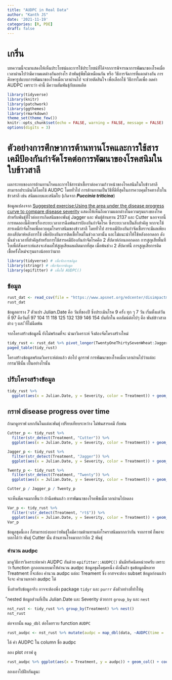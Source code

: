 ```yaml
---
title: "AUDPC in Real Data"
author: "Kanth JS"
date: '2021-11-19'
categories: [R, PDE]
draft: false
---
```


# เกริ่น

บทความนี้จะมาแสดงให้เห็นประโยชน์และการใช้ประโยชน์ที่ได้จากการพิจารณาการพัฒนาของโรคเมื่อเวลาผ่านไปว่ามีความแตต่างกันอย่างไร ถ้าพันธุ์พืชไม่เหมือนกัน หรือ วิธีการจัดการที่แตกต่างกัน การศึกษารูปแบบการพัฒนาของโรคเมื่อเวลาผ่านไป จะช่วยตัดสินใจ เพื่อเลือกใช้ วิธีการใดเพื่อ ลดค่า AUDPC เพราะว่า ค่านี้ มีความสัมพันธุ์กับผลผลิต

```r
library(tidyverse) 
library(knitr) 
library(patchwork) 
library(ggthemes) 
library(rmarkdown) 
theme_set(theme_few()) 
knitr::opts_chunk$set(echo = FALSE, warning = FALSE, message = FALSE)
options(digits = 3)
```

# ตัวอย่างการศึกษาการต้านทานโรคและการใช้สารเคมีป้องกันกำจัดโรคต่อการพัฒนาของโรคสนิมในใบข้าวสาลี

ผลกระทบของการต้านทานโรคและการใช้สารฆ่าเชื้อราต่อความก้าวหน้าของโรคสนิมในใบข้าวสาลีสามารถประเมินได้โดยใช้ AUDPC โดยทั่วไป การต้านทานเป็นวิธีที่ดีที่สุดในการควบคุมโรคทางใบในข้าวสาลี เช่น สนิมแถบและสนิมใบ (เกิดจาก ***Puccinia triticina***)

ข้อมูลแปลงจาก [Suggested exercise:Using the area under the disease progress curve to compare disease severity](https://www.apsnet.org/edcenter/disimpactmngmnt/topc/EcologyAndEpidemiologyInR/DiseaseProgress/Pages/StripeRust.aspx) แสดงให้เห็นถึงความแตกต่างในความรุนแรงของโรคสำหรับพันธุ์ที่ไวต่อการเกิดสนิมของพันธุ์ Jagger และ พันธุ์ต้านทาน 2137 และ Cutter นอกจากนี้ การทดลองนี้ศึกษาเรื่องระยะเวลาการฉีดพ้นสารป้องกันกำจัดโรค ซึ่งระยะเวลาเป็นสิ่งสำคัญ หากจะใช้สารเคมีกำจัดโรคเพื่อควบคุมโรคราสนิมของข้าวสาลี โดยทั่วไป สารเคมีป้องกันกำจัดเชื้อราจะมีผลเพียงสองสัปดาห์หลังการใช้ เพื่อป้องกันการติดเชื้อใหม่ในช่วงเวลานั้น และไม่แนะนำให้ใช้หลังออกดอก ดังนั้นช่วงเวลาที่สำคัญสำหรับการใช้สารเคมีป้องกันกำจัดโรคคือ 2 สัปดาห์ก่อนออกดอก การสูญเสียพื้นทีใบเพื่อ่สังเคราะห์แสงจะส่งผลให้สูญเสียผลผลิตมากที่สุด เมื่อพ้นช่วง 2 สัปดาห์นี้ การสูญเสียการติดเชื้อครั้งใหม่จะรุนแรงน้อยกว่ามาก

```r
library(tidyverse) # เพื่อจักการขอ้มูล
library(stringr) # เพือจัดการข้อมูล
library(epifitter) # เพื่อใช้ AUDPC()
```

## ข้อมูล

```r
rust_dat <- read_csv(file = "https://www.apsnet.org/edcenter/disimpactmngmnt/topc/EcologyAndEpidemiologyInR/DiseaseProgress/Documents/FungicideExample.csv", col_types = "ddddddd" )
rust_dat
```

ข้อมูลตาราง 7 ตัวแปร Julian.Date คือ วันที่ของปี ซึ่งประเมินโรค 9 ครั้ง ทุก ๆ 7 วัน เริ่มตั้งแต่วันที่ 97 คือวันที่ 97 104 11 118 125 132 139 146 154 บันทึกใน คอลัมน์ต่อไปๆ คือ พันธ์ข้าวสาลต่าง ๆ และ ีที่ไม่ฉีดพ้น

จากโครงสร้างข้อมูลนี้ ยังไม่พร้อมที่จะ นำมาวิเคราะห์ จึงต้องจัดโครงสร้างใหม่

```r
tidy_rust <- rust_dat %>% pivot_longer(TwentyOneThirtySevenWheat:JaggerWheat.Trt, names_to = "Treatment", values_to = "Severity")
paged_table(tidy_rust)
```

โครงสร้างข้อมูลพร้อมวิเคราะห์ต่อแล้ว ต่อไป ดูกราฟ การพัฒนาของโรคเมื่อเวลาผ่านไปว่าแต่ละกรรมวิธีนั้น เป็นอย่างไรนั้น

## ปรับโครงสร้างข้อมูล

```r
tidy_rust %>%
  ggplot(aes(x = Julian.Date, y = Severity, color = Treatment)) + geom_point() + geom_line() + labs(color = "Treatment")
```

## กราฟ disease progress over time

ถ้ามาดูกราฟ แยกกันในแต่ละพันธุ์ เปรียบเทียบระหว่าง ไม่พ้นสารเคมี กับพ่น

```r
Cutter_p <- tidy_rust %>%
  filter(str_detect(Treatment, "Cutter")) %>%
  ggplot(aes(x = Julian.Date, y = Severity, color = Treatment)) + geom_point() + geom_line()

Jagger_p <- tidy_rust %>%
  filter(str_detect(Treatment, "Jagger")) %>%
  ggplot(aes(x = Julian.Date, y = Severity, color = Treatment)) + geom_point() + geom_line()

Twenty_p <- tidy_rust %>%
  filter(str_detect(Treatment, "Twenty")) %>%
  ggplot(aes(x = Julian.Date, y = Severity, color = Treatment)) + geom_point() + geom_line()

Cutter_p / Jagger_p / Twenty_p
```

จะเห็นชัดเจนมากขึ้นว่า ถ้าฉีดพ้นแล้ว การพัฒนาของโรคพืชเมื่อเวลาผ่านไปลดลง

```r
Var_p <- tidy_rust %>%
  filter(!str_detect(Treatment, "rt$")) %>%
  ggplot(aes(x = Julian.Date, y = Severity, color = Treatment)) + geom_point() + geom_line()
Var_p
```

ข้อมูลชุดนี้เอง ก็สามารถบ่งบอกว่าพันธุ์ใดมีความต้านทานต่อโรคราสนิมมากกว่ากัน จากกราฟ ก็พอจะบอกได้ว่า พันธุ์ Cutter นั้น ต้านทานโรคมากกว่าอีก 2 พันธุ์

### คำนวน audpc

มาดูวิธีการวิเคราะห์หาค่า AUDPC กันด้วย `epifitter::AUDPC()` มันมีทริคนิดหน่วยครับ เพราะว่า function ถูกออกแบบมาให้คำนวน audpc ข้อมูลชุดใดชุดหนึ่ง ดังนั้นถ้า ชุดข้อมูลมีหลาย Treatment ก็จะต้อง คำนวน audpc แต่ละ Treament ซึ่ง อาสจจะต้อง subset ข้อมูลก่อนแล้วจึงจะ คำนวนหาค่า audpc ได้

ซึ่งสำหรับข้อมูลจริง อาจจะต้องพึ่ง package `tidyr` และ `purrr` ดังตัวอย่างที่ทำให้ดู

ืnested ข้อมูลส่วนที่เป็น Julian.Date และ Severity ด้วยการ `group_by` และ `nest`

```r
nst_rust <- tidy_rust %>% group_by(Treatment) %>% nest()
nst_rust
```

ต่อจากนั้น `map_dbl` ต่อโดยรวบ function `AUDPC`

```r
rust_audpc <- nst_rust %>% mutate(audpc = map_dbl(data, ~AUDPC(time = .x$Julian.Date, y = .x$Severity)))

```

ได้ ค่า AUDPC ใน column ชื่อ audpc

ลอง plot กราฟ ดู

```r
rust_audpc %>% ggplot(aes(x = Treatment, y = audpc)) + geom_col() + coord_flip()
```

ลองเอาไปฝึกกันดูนะ
